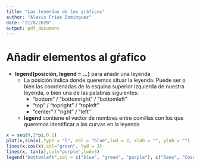 ```yaml
---
title: "Las leyendas de los gráficos"
author: "Alexis Frías Domínguez"
date: "21/8/2020"
output: pdf_document
--- 
```


# Añadir elementos al gŕafico

- __legend(posición, legend = ...)__ para añadir una leyenda
  + La posición indica donde queremos situar la leyenda. Puede ser o bien las coordenadas de la esquina superior izquierda de nuestra leyenda, o bien una de las palabras siguientes:
    + "bottom" / "bottomright" / "bottomleft"
    + "top" / "topright" / "topleft"
    + "center" / "right" / "left"
  + __legend__ contiene el vector de nombres entre comillas con los que queremos identificar a las curvas en la leyenda
  
```r
x = seq(0,2*pi,0.1)
plot(x,sin(x),type = "l", col = "blue",lwd = 3, xlab = "", ylab = "")
lines(x,cos(x),col="green", lwd = 3)
lines(x, tan(x),col="purple",lwd=3)
legend("bottomleft",col = c("blue", "green", "purple"), c("Seno", "Coseno", "Tangente"), lwd=3, bty="l")
```

